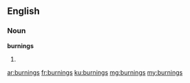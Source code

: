 ==English==

===Noun===
'''burnings'''

# {{plural of|burning}}

[[ar:burnings]]
[[fr:burnings]]
[[ku:burnings]]
[[mg:burnings]]
[[my:burnings]]